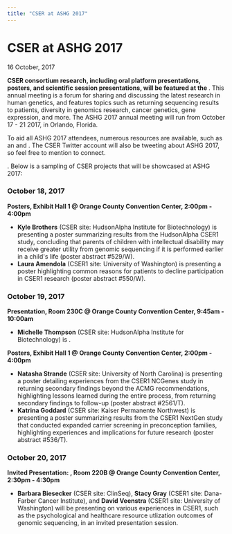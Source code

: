 ```yaml
---
title: "CSER at ASHG 2017"
---
```



<BreadcrumbsNews />

# CSER at ASHG 2017

<Subheader>16 October, 2017</Subheader>

**CSER consortium research, including oral platform presentations, posters, and scientific session presentations, will be featured at the <Link label="American Society of Human Genetics 2017 Annual Meeting" url="http://www.ashg.org/2017meeting/"/>**. This annual meeting is a forum for sharing and discussing the latest research in human genetics, and features topics such as returning sequencing results to patients, diversity in genomics research, cancer genetics, gene expression, and more. The ASHG 2017 annual meeting will run from October 17 - 21 2017, in Orlando, Florida.

To aid all ASHG 2017 attendees, numerous resources are available, such as an <Link label="online planner" url="https://www.ashg.org/2017meeting/pages/online-planner.shtml"/> and <Link label="events schedule" url="http://www.ashg.org/2017meeting/asp/soe/webroot/soe.shtml"/>. The CSER Twitter account will also be tweeting about ASHG 2017, so feel free to mention <Link label="@hail_CSER" url="https://twitter.com/hail_cser"/> to connect.

<Link
  label="A full list of CSER work at ASHG 2017 can be found online here"
  url="https://cser-consortium.org/system/files/attachments/cser_ashg_2017_posters_and_presentations_101017.pdf"
/>
. Below is a sampling of CSER projects that will be showcased at ASHG 2017:

### October 18, 2017

**Posters, Exhibit Hall 1 @ Orange County Convention Center, <NBS>2:00pm - 4:00pm</NBS>**

- **Kyle Brothers** (CSER site: HudsonAlpha Institute for Biotechnology) is presenting a poster
  summarizing results from the HudsonAlpha CSER1 study, concluding that parents of children with intellectual
  disability may receive greater utility from genomic sequencing if it is performed earlier in a child's
  life (poster abstract #529/W).
- **Laura Amendola** (CSER1 site: University of Washington) is presenting a poster highlighting
  common reasons for patients to decline participation in CSER1 research (poster abstract #550/W).

### October 19, 2017

**Presentation, Room 230C @ Orange County Convention Center, <NBS>9:45am - 10:00am</NBS>**

- **Michelle Thompson** (CSER site: HudsonAlpha Institute for Biotechnology) is <Link label="presenting research on HudsonAlpha's experiences with identifying secondary findings" url="https://ep70.eventpilotadmin.com/web/page.php?page=IntHtml&amp;project=ASHG17&amp;id=170120987"/>.

**Posters, Exhibit Hall 1 @ Orange County Convention Center, <NBS>2:00pm - 4:00pm</NBS>**

- **Natasha Strande** (CSER site: University of North Carolina) is presenting a poster detailing experiences from the CSER1 NCGenes study in returning secondary findings beyond the ACMG recommendations, highlighting lessons learned during the entire process, from returning secondary findings to follow-up (poster abstract #2561/T).
- **Katrina Goddard** (CSER site: Kaiser Permanente Northwest) is presenting a poster summarizing results from the CSER1 NextGen study that conducted expanded carrier screening in preconception families, highlighting experiences and implications for future research (poster abstract #536/T).

### October 20, 2017

**Invited Presentation: <Link label="Clinical Spotlight: Translational Genomics: Psychological and Health Behavior Research Outcomes" url="http://www.ashg.org/2017meeting/listing/NumberedSessions.shtml#sess77"/>, Room 220B @ Orange County Convention Center, <NBS>2:30pm - 4:30pm</NBS>**

- **Barbara Biesecker** (CSER site: ClinSeq), **Stacy Gray** (CSER1 site: Dana-Farber Cancer Institute), and **David Veenstra** (CSER1 site: University of Washington) will be presenting on various experiences in CSER1, such as the psychological and healthcare resource utlization outcomes of genomic sequencing, in an invited presentation session.
